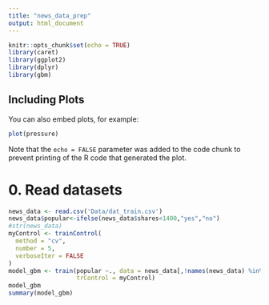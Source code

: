 ```yaml
---
title: "news_data_prep"
output: html_document
---
```


```r
knitr::opts_chunk$set(echo = TRUE)
library(caret)
library(ggplot2)
library(dplyr)
library(gbm)
```



## Including Plots

You can also embed plots, for example:

```r
plot(pressure)
```

Note that the `echo = FALSE` parameter was added to the code chunk to prevent printing of the R code that generated the plot.

# 0. Read datasets
```r
news_data <- read.csv('Data/dat_train.csv')
news_data$popular<-ifelse(news_data$shares<1400,"yes","no")
#str(news_data)
myControl <- trainControl(
  method = "cv",
  number = 5,
  verboseIter = FALSE
)
model_gbm <- train(popular ~., data = news_data[,!names(news_data) %in% c("url","timedelta","shares")], method = "gbm",
                   trControl = myControl)
model_gbm
summary(model_gbm)
```

